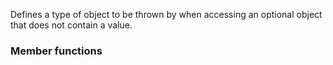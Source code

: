 {{cpp/title|bad_optional_access}}
{{cpp/utility/optional/navbar}}
{{ddcl | header=optional | since=c++17 |
class bad_optional_access;
}}

Defines a type of object to be thrown by {{lc|std::optional::value}} when accessing an optional object that does not contain a value.

{{inheritance diagram/std-bad optional access-lwg2806}}

===Member functions===
{{cpp/error/exception/member of derived|bad_optional_access|std=c++17}}

{{cpp/error/exception/inherit}}

{{langlinks|es|ja|ru|zh}}